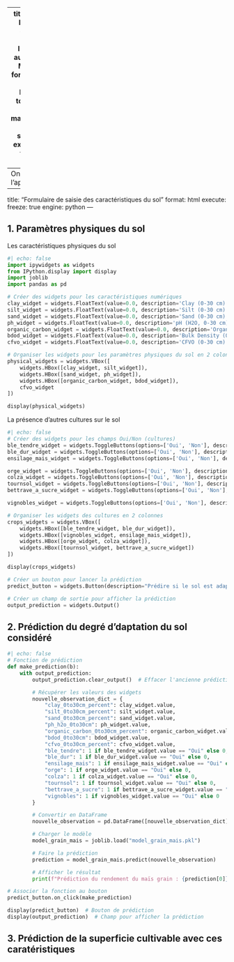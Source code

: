 
---
title: "Autour de l'appication"
description: "Tester l'application"
author: "Davick MOUNTEKA"
format:
  html:
    toc: true
    toc-location: left
    toc-expand: 3
from: markdown+emoji
number-sections: true
execute: 
  freeze: true
engine: python
---
On va tester l'application ici


---
title: "Formulaire de saisie des caractéristiques du sol"
format: html
execute:
  freeze: true
  engine: python
---

## 1. Paramètres physiques du sol

Les caractéristiques physiques du sol
```python
#| echo: false
import ipywidgets as widgets
from IPython.display import display
import joblib
import pandas as pd

# Créer des widgets pour les caractéristiques numériques
clay_widget = widgets.FloatText(value=0.0, description='Clay (0-30 cm) %:')
silt_widget = widgets.FloatText(value=0.0, description='Silt (0-30 cm) %:')
sand_widget = widgets.FloatText(value=0.0, description='Sand (0-30 cm) %:')
ph_widget = widgets.FloatText(value=0.0, description='pH (H2O, 0-30 cm):')
organic_carbon_widget = widgets.FloatText(value=0.0, description='Organic Carbon (0-30 cm) %:')
bdod_widget = widgets.FloatText(value=0.0, description='Bulk Density (0-30 cm):')
cfvo_widget = widgets.FloatText(value=0.0, description='CFVO (0-30 cm) %:')

# Organiser les widgets pour les paramètres physiques du sol en 2 colonnes
physical_widgets = widgets.VBox([
    widgets.HBox([clay_widget, silt_widget]),
    widgets.HBox([sand_widget, ph_widget]),
    widgets.HBox([organic_carbon_widget, bdod_widget]),
    cfvo_widget
])

display(physical_widgets)
```
La présence d'autres cultures sur le sol

```python
#| echo: false
# Créer des widgets pour les champs Oui/Non (cultures)
ble_tendre_widget = widgets.ToggleButtons(options=['Oui', 'Non'], description='Ble tendre:', value='Non')
ble_dur_widget = widgets.ToggleButtons(options=['Oui', 'Non'], description='Ble dur:', value='Non')
ensilage_mais_widget = widgets.ToggleButtons(options=['Oui', 'Non'], description='Ensillage de mais:', value='Non')

orge_widget = widgets.ToggleButtons(options=['Oui', 'Non'], description='Orge:', value='Non')
colza_widget = widgets.ToggleButtons(options=['Oui', 'Non'], description='Colza:', value='Non')
tournsol_widget = widgets.ToggleButtons(options=['Oui', 'Non'], description='Tournesol:', value='Non')
bettrave_a_sucre_widget = widgets.ToggleButtons(options=['Oui', 'Non'], description='Betterave à sucre:', value='Non')

vignobles_widget = widgets.ToggleButtons(options=['Oui', 'Non'], description='Vignobles:', value='Non')

# Organiser les widgets des cultures en 2 colonnes
crops_widgets = widgets.VBox([
    widgets.HBox([ble_tendre_widget, ble_dur_widget]),
    widgets.HBox([vignobles_widget, ensilage_mais_widget]),
    widgets.HBox([orge_widget, colza_widget]),
    widgets.HBox([tournsol_widget, bettrave_a_sucre_widget])
])

display(crops_widgets)

# Créer un bouton pour lancer la prédiction
predict_button = widgets.Button(description="Prédire si le sol est adapté")

# Créer un champ de sortie pour afficher la prédiction
output_prediction = widgets.Output()
```


## 2. Prédiction du degré d'daptation du sol considéré

```python
#| echo: false
# Fonction de prédiction
def make_prediction(b):
    with output_prediction:
        output_prediction.clear_output()  # Effacer l'ancienne prédiction

        # Récupérer les valeurs des widgets
        nouvelle_observation_dict = {
            "clay_0to30cm_percent": clay_widget.value,
            "silt_0to30cm_percent": silt_widget.value,
            "sand_0to30cm_percent": sand_widget.value,
            "ph_h2o_0to30cm": ph_widget.value,
            "organic_carbon_0to30cm_percent": organic_carbon_widget.value,
            "bdod_0to30cm": bdod_widget.value,
            "cfvo_0to30cm_percent": cfvo_widget.value,
            "ble_tendre": 1 if ble_tendre_widget.value == "Oui" else 0,
            "ble_dur": 1 if ble_dur_widget.value == "Oui" else 0,
            "ensilage_mais": 1 if ensilage_mais_widget.value == "Oui" else 0,
            "orge": 1 if orge_widget.value == "Oui" else 0,
            "colza": 1 if colza_widget.value == "Oui" else 0,
            "tournsol": 1 if tournsol_widget.value == "Oui" else 0,
            "bettrave_a_sucre": 1 if bettrave_a_sucre_widget.value == "Oui" else 0,
            "vignobles": 1 if vignobles_widget.value == "Oui" else 0
        }

        # Convertir en DataFrame
        nouvelle_observation = pd.DataFrame([nouvelle_observation_dict])

        # Charger le modèle
        model_grain_mais = joblib.load("model_grain_mais.pkl")

        # Faire la prédiction
        prediction = model_grain_mais.predict(nouvelle_observation)

        # Afficher le résultat
        print(f"Prédiction du rendement du maïs grain : {prediction[0]}")

# Associer la fonction au bouton
predict_button.on_click(make_prediction)

display(predict_button)  # Bouton de prédiction
display(output_prediction)  # Champ pour afficher la prédiction
```

## 3. Prédiction de la superficie cultivable avec ces caratéristiques
